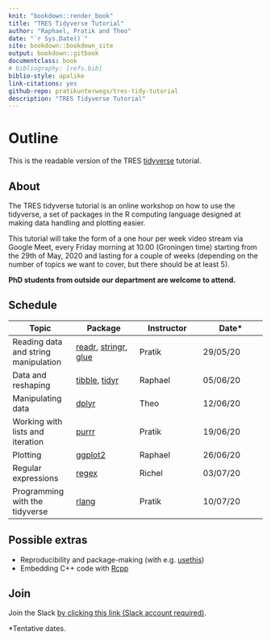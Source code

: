 ```yaml
--- 
knit: "bookdown::render_book"
title: "TRES Tidyverse Tutorial"
author: "Raphael, Pratik and Theo"
date: "`r Sys.Date()`"
site: bookdown::bookdown_site
output: bookdown::gitbook
documentclass: book
# bibliography: [refs.bib]
biblio-style: apalike
link-citations: yes
github-repo: pratikunterwegs/tres-tidy-tutorial
description: "TRES Tidyverse Tutorial"
---
```


# Outline {-}

This is the readable version of the TRES [tidyverse](https://www.tidyverse.org/) tutorial.

## About {-}

The TRES tidyverse tutorial is an online workshop on how to use the tidyverse, a set of packages in the R computing language designed at making data handling and plotting easier. 

This tutorial will take the form of a one hour per week video stream via Google Meet, every Friday morning at 10.00 (Groningen time) starting from the 29th of May, 2020 and lasting for a couple of weeks (depending on the number of topics we want to cover, but there should be at least 5). 

**PhD students from outside our department are welcome to attend.**

## Schedule {-}

Topic|Package|Instructor|Date*
---|---|---|---
Reading data and string manipulation|[readr](https://readr.tidyverse.org/), [stringr](https://stringr.tidyverse.org/), [glue](https://github.com/tidyverse/glue)|Pratik|29/05/20
Data and reshaping|[tibble](https://tibble.tidyverse.org/), [tidyr](https://tidyr.tidyverse.org/)|Raphael|05/06/20
Manipulating data|[dplyr](https://dplyr.tidyverse.org/)|Theo|12/06/20
Working with lists and iteration|[purrr](https://purrr.tidyverse.org/)|Pratik|19/06/20
Plotting|[ggplot2](https://ggplot2.tidyverse.org/)|Raphael|26/06/20
Regular expressions|[regex](https://stat.ethz.ch/R-manual/R-devel/library/base/html/regex.html)|Richel|03/07/20
Programming with the tidyverse|[rlang](https://rlang.r-lib.org/)|Pratik|10/07/20

## Possible extras {-}

- Reproducibility and package-making (with e.g. [usethis](https://usethis.r-lib.org/))  
- Embedding C++ code with [Rcpp](http://adv-r.had.co.nz/Rcpp.html)

## Join {-}

Join the Slack [by clicking this link (Slack account required)](https://join.slack.com/t/trestidytorial/shared_invite/zt-ejgr3tow-3zisGwPg1JDeTJD33DWb2A).

*Tentative dates.
